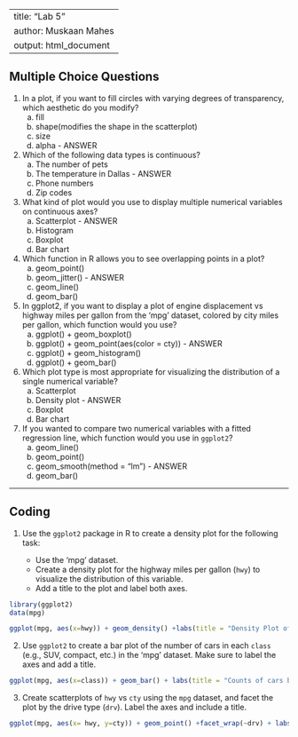 
---
title: "Lab 5"
author: Muskaan Mahes
output: html_document
---

## Multiple Choice Questions

1. In a plot, if you want to fill circles with varying degrees of transparency, which aesthetic do you modify?  
   a) fill  
   b) shape(modifies the shape in the scatterplot)
   c) size  
   d) alpha  - ANSWER
   
   

2. Which of the following data types is continuous?  
   a) The number of pets  
   b) The temperature in Dallas  - ANSWER
   c) Phone numbers  
   d) Zip codes  
   
   

3. What kind of plot would you use to display multiple numerical variables on continuous axes?  
   a) Scatterplot  - ANSWER
   b) Histogram  
   c) Boxplot  
   d) Bar chart
   
   

4. Which function in R allows you to see overlapping points in a plot?  
   a) geom_point()  
   b) geom_jitter()  - ANSWER
   c) geom_line()  
   d) geom_bar()  
   
   

5. In ggplot2, if you want to display a plot of engine displacement vs highway miles per gallon from the 'mpg' dataset, colored by city miles per gallon, which function would you use?  
   a) ggplot() + geom_boxplot()  
   b) ggplot() + geom_point(aes(color = cty))  - ANSWER
   c) ggplot() + geom_histogram()  
   d) ggplot() + geom_bar()
   
   

6. Which plot type is most appropriate for visualizing the distribution of a single numerical variable?  
   a) Scatterplot  
   b) Density plot  - ANSWER
   c) Boxplot  
   d) Bar chart


7. If you wanted to compare two numerical variables with a fitted regression line, which function would you use in `ggplot2`?  
   a) geom_line()  
   b) geom_point()  
   c) geom_smooth(method = "lm")  - ANSWER
   d) geom_bar()

---

## Coding 

1. Use the `ggplot2` package in R to create a density plot for the following task:

   - Use the 'mpg' dataset.
   - Create a density plot for the highway miles per gallon (`hwy`) to visualize the distribution of this variable.
   - Add a title to the plot and label both axes.



```r
library(ggplot2)
data(mpg)

ggplot(mpg, aes(x=hwy)) + geom_density() +labs(title = "Density Plot of hwy variables", x = "hwy", y = "density")

```

2. Use `ggplot2` to create a bar plot of the number of cars in each `class` (e.g., SUV, compact, etc.) in the 'mpg' dataset. Make sure to label the axes and add a title.


```r

ggplot(mpg, aes(x=class)) + geom_bar() + labs(title = "Counts of cars by class ", x = " car class", y = "count")
```

3. Create scatterplots of `hwy` vs `cty` using the `mpg` dataset, and facet the plot by the drive type (`drv`). Label the axes and include a title.


```r
ggplot(mpg, aes(x= hwy, y=cty)) + geom_point() +facet_wrap(~drv) + labs(title = "Scatterplot of hwy vs cty faceted by drv", x = "hwy", y= "cty")

```
